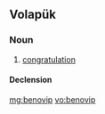 ==Volapük==

===Noun===
{{vo-noun}}

# [[congratulation]]

====Declension====
{{vo-decl-noun}}

[[mg:benovip]]
[[vo:benovip]]